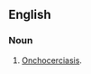 ==English==

===Noun===
{{en-noun|-|head=[[river]] [[blindness]]}}

# [[onchocerciasis|Onchocerciasis]].